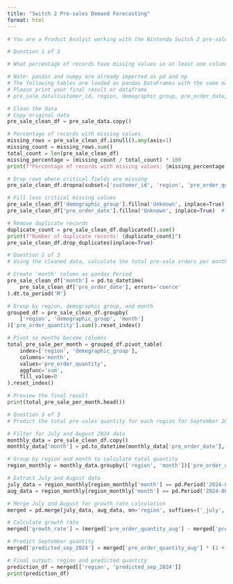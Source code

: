 ```yaml
---
title: "Switch 2 Pre-sales Demand Forecasting"
format: html
---
```


```python

# You are a Product Analyst working with the Nintendo Switch 2 pre-sales team to analyze regional pre-order patterns and customer segmentation. Your team needs to understand how different demographics influence pre-sale volumes across regions. You will leverage historical pre-sale transaction data to extract meaningful insights that can guide marketing strategies.

# Question 1 of 3

# What percentage of records have missing values in at least one column? Handle the missing values, so that we have a cleaned dataset to work with.

# Note: pandas and numpy are already imported as pd and np
# The following tables are loaded as pandas DataFrames with the same names: pre_sale_data
# Please print your final result or dataframe
# pre_sale_data(customer_id, region, demographic_group, pre_order_date, pre_order_quantity)

# Clean the data
# Copy original data
pre_sale_clean_df = pre_sale_data.copy()

# Percentage of records with missing values
missing_rows = pre_sale_clean_df.isnull().any(axis=1)
missing_count = missing_rows.sum()
total_count = len(pre_sale_clean_df)
missing_percentage = (missing_count / total_count) * 100
print(f"Percentage of records with missing values: {missing_percentage:.2f}%")

# Drop rows where critical fields are missing
pre_sale_clean_df.dropna(subset=['customer_id', 'region', 'pre_order_quantity'], inplace=True)

# Fill less critical missing values
pre_sale_clean_df['demographic_group'].fillna('Unknown', inplace=True)
pre_sale_clean_df['pre_order_date'].fillna('Unknown', inplace=True)  # Or use a placeholder date

# Remove duplicate records
duplicate_count = pre_sale_clean_df.duplicated().sum()
print(f"Number of duplicate records: {duplicate_count}")
pre_sale_clean_df.drop_duplicates(inplace=True)

# Question 2 of 3 
# Using the cleaned data, calculate the total pre-sale orders per month for each region and demographic group.

# Create 'month' column as pandas Period
pre_sale_clean_df['month'] = pd.to_datetime(
    pre_sale_clean_df['pre_order_date'], errors='coerce'
).dt.to_period('M')

# Group by region, demographic group, and month
grouped_df = pre_sale_clean_df.groupby(
    ['region', 'demographic_group', 'month']
)['pre_order_quantity'].sum().reset_index()

# Pivot so months become columns
total_pre_sale_per_month = grouped_df.pivot_table(
    index=['region', 'demographic_group'],
    columns='month',
    values='pre_order_quantity',
    aggfunc='sum',
    fill_value=0
).reset_index()

# Preview the final result
print(total_pre_sale_per_month.head())

# Question 3 of 3
# Predict the total pre-sales quantity for each region for September 2024. Assume that the growth rate from August to September, is the same as the growth rate from July to August in each region.

# Filter for July and August 2024 data
monthly_data = pre_sale_clean_df.copy()
monthly_data['month'] = pd.to_datetime(monthly_data['pre_order_date'], errors='coerce').dt.to_period('M')

# Group by region and month to calculate total quantity
region_monthly = monthly_data.groupby(['region', 'month'])['pre_order_quantity'].sum().reset_index()

# Extract July and August data
july_data = region_monthly[region_monthly['month'] == pd.Period('2024-07')]
aug_data = region_monthly[region_monthly['month'] == pd.Period('2024-08')]

# Merge July and August for growth rate calculation
merged = pd.merge(july_data, aug_data, on='region', suffixes=('_july', '_aug'))

# Calculate growth rate
merged['growth_rate'] = (merged['pre_order_quantity_aug'] - merged['pre_order_quantity_july']) / merged['pre_order_quantity_july']

# Predict September quantity
merged['predicted_sep_2024'] = merged['pre_order_quantity_aug'] * (1 + merged['growth_rate'])

# Final output: region and predicted quantity
prediction_df = merged[['region', 'predicted_sep_2024']]
print(prediction_df)

```
